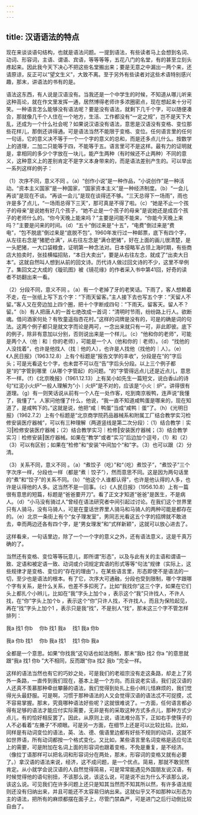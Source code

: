 ```yaml
---
---
---
```

title: 汉语语法的特点
---




现在来谈谈语句结构，也就是语法问题。一提到语法，有些读者马上会想到名词、动词、形容词，主语、谓语、宾语，等等等等，五花八门的名堂，有的甚至立刻头疼起来。因此我今天下决心不把这些名堂搬出来；要是无意之中漏出一两个来，还请原谅，反正可以“望文生义”，大致不离。至于另外有些读者对这些术语特别感兴趣，那末，讲语法的书有的是。

语法这东西，有人说是汉语没有。当我还是一个中学生的时候，不知道从哪儿听来这种高论，就在作文里发挥一通，居然博得老师许多浓圈密点，现在想起来十分可笑。一种语言怎么能够没有语法呢？要是没有语法，就剩下几千个字，可以随便凑合，那就像几千个人住在一个地方，生活、工作都没有“一定之规”，岂不是天下大乱，还成为一个什么社会呢？如果说汉语没有语法，意思是汉语没有变格、变位那些花样儿，那倒还讲得通。可是语法当然不能限于变格、变位。任何语言里的任何一句话，它的意义决不等于一个一个字的意义的总和，而是还多点儿什么。按数学上的道理，二加二只能等于四，不能等于五。语言里可不是这样。最有力的证明就是，拿相同的多少个字放在一块儿，能产生两种（有时候还不止两种）不同的意义，这种意义上的差别肯定不是字义本身带来的，而是语法差别产生的。可以举出一系列这样的例子：

（1）次序不同，意义不同 。（a）“创作小说”是一种作品，“小说创作”是一种活动。“资本主义国家”是一种国家，“国家资本主义”是一种经济制度。（b）“一会儿再谈”是现在不谈。“再谈一会儿”是现在谈得还不够。“三天总得下一场雨”，雨也许是多了点儿，“一场雨总得下三天”，那可真是不得了啦。（c）“她是不止一个孩子的母亲”是说她有好几个孩子，“她不止是一个孩子的母亲”是说她还是成百个孩子的老师什么的。“你今天晚上能来吗？”主要是问能不能来，“你能今天晚上来吗？”主要是问来的时间。（d）“五十”倒过来是“十五”，“电费”倒过来是“费电”，“包不脱底”倒过来是“底脱不包”。1960年发行过一种邮票，底下有四个字，从左往右念是“猪肥仓满”，从右往左念是“满仓肥猪”，好在上面的画儿很清楚，是一头肥猪，一大口袋粮食，证明第一种念法对。日本侵略军占领上海时期，有些商店大拍卖时，张挂横幅招贴，“本日大卖出”，要是从右往左念，就成了“出卖大日本”。这就自然叫人想到从前的回文诗。历代诗人做过回文诗的不少，这里不举例了。集回文之大成的《璇玑图》被《镜花缘》的作者采入书中第41回，好奇的读者不妨翻出来一看。

（2）分段不同，意义不同 。（a）有一个老掉了牙的老笑话。下雨了，客人想赖着不走，在一张纸上写下五个字：“下雨天留客。”主人接下去也写五个字：“天留人不留。”客人又在旁边加上四个圈，把十个字断成四句：“下雨天。留客天。留人不？留。”（b）有人把唐人的一首七绝改成一首词：“清明时节雨，纷纷路上行人。欲断魂。借问酒家何处？有牧童遥指杏花村。”这样的词牌是没有的，可是的确是词的句法。这两个例子都只是就文字而论是两可，一念出来就只有一可，非此即彼。底下的例子，除非有意加以分别，否则说出来是一个样儿。（c）“他和你的老师”，可能是两个人（他｜和｜你的老师），可能是一个人（他和你的｜老师）。（d）“找他的人没找着”，也许是他找人（找｜他的人），也许是人找他（找他的｜人）。（e）《人民日报》（1963.12.8）上有个标题是“报告文学的丰收”，分段是在“的”字后头；可是光看这七个字，也未尝不可以在“告”字后头分段。以上三个例子都是“的”字管到哪里（从哪个字管起）的问题。“的”字管得远点儿还是近点儿，意思不一样。（f）《北京晚报》（1961.12.13）上有吴小如先生一篇短文，说白香山的诗句“红泥小火炉”一般人理解为“小｜火炉”是不对的，应该是“小火｜炉”。讲得很有道理。（g）有一则笑话说从前有一个人在一处作客，吃到南京板鸭，连声说“我懂了，我懂了”。人家问他懂了什么，他说，“我一直不知道咸鸭蛋是哪来的，现在知道了，是咸鸭下的。”这就是说，他把“咸｜鸭蛋”当成“咸鸭｜蛋”了。（h）《光明日报》（1962.7.2）上有个标题是“北京商学院药品器械系和附属工厂结合教学实习检修安装医疗器械”，可以有三种理解（两道竖线是第二次分段）：（1）结合教学｜实习‖检修安装医疗器械；（2）结合教学实习｜检修‖安装医疗器械；（3）结合教学实习｜检修安装‖医疗器械。如果在“教学”或者“实习”后边加个逗号，（1）和（2）（3）可以有区别；如果在“检修”和“安装”中间加个“和”字。（3）也可以跟（2）分清。

（3）关系不同，意义不同 。（a）“煮饺子（吃）”和“（吃）煮饺子”，“煮饺子”三个字次序一样，分段也一样（都是“煮｜饺子”），然而意思不同。这是因为两句话里的“煮”和“饺子”的关系不同。（b）“他这个人谁都认得”，也许是他认得的人多，也许是认得他的人多。这当然不是一回事。（c）《人民日报》（1956.10.8）上有一篇很有意思的短篇，标题是“爸爸要开刀”。看了正文才知道“爸爸”是医生，不是病人。（d）“小马没有骑过人”曾经在语法研究者中间引起过讨论。在我们这个世界里只有人骑马，没有马骑人，可是在童话世界里人骑马和马骑人的两种可能是都存在的。（e）北京一条街上有个“女子理发室”，男同志光看这五个字的招牌就不敢进去，幸而两边还各有四个字，是“男女理发”和“式样新颖”，这就可以放心进去了。

这样看来，一句话里边，除了一个一个字的意义之外，还有语法意义，这是千真万确的了。

当然还有变格、变位等等玩意儿，即所谓“形态”，以及与此有关的主语和谓语一致、定语和被定语一致、动词或介词规定宾语的形式等等“句法”规律（实际上，这些规律才是变格、变位的“存在的理由”）。在某些语言里，形态即使不是语法的一切，至少也是语法的根本。有了它，次序大可通融，分段也受到限制，哪个字跟哪个字有关系，是什么关系，也差不多扣死了。比如“我找你”这三个字，如果在它们头上都扎个小辫儿，比如在“我”字头上加个a ，表示这个“我”只许找人，不许人找，在“你”字头上加个b ，表示这个“你”只许人找，不许找人，而且为保险起见，再在“找”字头上加个1 ，表示只是我“找”，不是别人“找”，那末这三个字不管怎样排列：

我a 找1 你b 　你b 找1 我a 　找1 我a 你b

我a 你b 找1 　你b 我a 找1 　找1 你b 我a

全都是一个意思。如果“你找我”这句话也如法炮制，那末“我b 找2 你a ”的意思就跟“我a 找1 你b ”大不相同，反而跟“你a 找2 我b ”完全一样。

这样的语法当然也有它的巧妙之处，可是我们的老祖宗没有走这条路，却走上了另外一条路，一直传到我们现在，基本上是一个方向。而且说老实话，我们说汉语的人还真不羡慕那种牵丝攀藤的语法，我们觉得到处扎上些小辫儿怪麻烦的，我们觉得光头最舒服。可是啊，习惯于那种语法的人又会觉得汉语的语法忒不可捉摸，忒不容易掌握。那末，究竟哪种语法好些呢？这就很难说了。一方面，任何语言都必得有足够的语法才能应付实际需要，无非是有的采取这种方式多点儿，那种方式少点儿，有的恰好相反罢了。因此，从原则上说，语法难分高下，正如右手使筷子的人不必看着“左撇子”不顺眼。可是另一方面，在细节上还是可以比较比较。比如，同样是有动词变位的语法，英、法、德、俄语里边都有好些不规则的动词，这就不如世界语，所有动词都按一个格式变化。又比如，某些语言里名词变格是适应句法上的需要，可是附加在名词上面的形容词也跟着变格，不免是重复，是不经济。（像拉丁语那样可以把名词和形容词分在两处，那末，形容词的变格又就有必要了。）拿汉语的语法来说，经济，这不成问题，是一个优点。简易，那就不敢贸然肯定。从小就学会说汉语的人自然觉得简易，可是常常能遇见外国朋友说汉语，有时候觉得他的语句别扭，不该那么说，该这么说，可是说不出为什么不该那么说，该这么说。可见我们在许多问题上还只是知其当然而不知其所以然，有许多语法规则还没有归纳出来，并且可能还不太容易归纳出来。这就似乎又不如那种以形态为主的语法，把所有的麻烦都摆在面子上，尽管门禁森严，可是进门之后行动倒比较自由了。